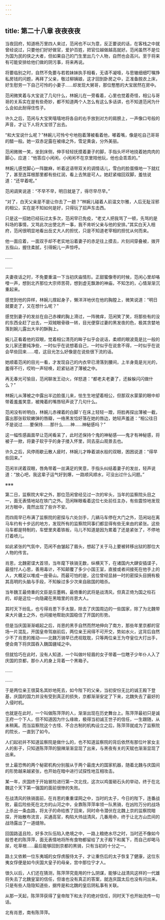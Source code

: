 ```yaml
---
---
---
```

title: 第二十八章 夜夜夜夜
---




当夜回府，知道杨万里四人来过，范闲也不以为意，反正要说的话，在客栈之中就曾经说过，只要他们好好做官，爱护百姓，把官位越做越高就好。范闲虽然不是位为国为民的侠之大者，但如果自己的门生里出几个人物，自然也会高兴。至于将来有可能安排给他们做的阴污事，将来再说。

将要临别之时，自然不免要与若若妹妹执手相看，无语不凝噎，与思辙细细叮嘱挣私房钱的问题，再拜了父亲，敬过柳姨娘，这才回到卧房之中，正准备脱衣上床，好生慰劳一下自己可怜的小妻子……却发现大舅哥，那位憨憨的大宝居然在房中。

范闲微笑着与大宝说了几句什么，林婉儿在一旁看着，心里也觉着奇怪，相公与哥哥的关系实在是有些奇妙，都不知道两个人怎么有这么多话讲，也不知道范闲为什么会如此耐得住性子。

许久之后，范闲与大宝笑嘻嘻地将各自的右手放到对方的肩膀上，一声像口号般的声音，才让下人将大宝领了出去。

“和大宝说什么呢？”林婉儿可怜兮兮地抱着薄被看着他，嘟着嘴，像是吃自己哥哥的醋一般。她一双赤足露在被缘之外，雪足黄衾，分外美丽。

范闲微微一笑，坐到床侧，伸手轻轻抚摸着妻子的脚，手指头坏坏地挠着她肉肉的脚心，应道：“他答应小闲闲，小闲闲不在京里陪他玩，他也会乖乖的。”

林婉儿感觉脚心一阵酸麻，听着这语带双关的调情话儿，雪白的脸蛋倏地一下就红了，甚至连耳根那里都有些红润，看上去煞是可人。她赶紧缩回双脚，羞怯说道：“还早着呢。”

范闲调笑说道：“不早不早，明日就是了，得尽早尽早。”

“对了，白天父亲是不是让你去了一趟？”林婉儿碰着人前温文尔雅，人后无耻淫邪的相公，实在是不知如何是好，只得玩了招声东击西。

只是这一招她已经玩过太多次，范闲早已免疫，“老丈人把我骂了一顿，先骂的是科场的事情，又骂此次出使北齐一事，我不肯听父亲与他的安排。”其实白天入相府，范闲很明显地看出岳丈大人的担忧，只是不知道老宰相的担忧从何而来。

他一面应着，一面双手却不老实地沿着妻子的赤足往上摸去，片刻间穿叠被，拨开五指山，握住柔腻，引得婉儿一声惊呼。

……

……

夫妻夜话之时，不免要重温一下当初庆庙情形。正甜蜜像枣的时候，范闲心里却咯噔一声，想到北齐那位大宗师苦荷，想到虚无飘渺的神庙，不知怎的，心情渐渐沉重起来。

感觉到他的异样，林婉儿撑起身子，懒洋洋地伏在他的胸膛上，微笑说道：“明日就要走了，又在想什么呢？”

感觉到妻子的发丝在自己赤裸的胸上滑过，一阵微痒，范闲笑了笑，将那些有的没的东西全赶了出去，一双贼眼骨碌一转，目光便穿过妻的黑发夜的色，极其贪婪地落到婉儿露出大半的酥胸上。

婉儿正看着他的双眼，觉着相公清亮的眸子似乎会说话，柔顺的眼波竟是比一般的女儿家还要纯净些，一时似乎在说想着自己，一时似乎在说舍不得，一时似乎在说会早些回来……噫，这目光怎么好像是在说些很下流的话。

她顺着范闲的目光一看，才发现自己的内衣早已滑落到腰间，上半身竟是光光的，羞得不行，哎哟一声轻唤，赶紧钻进了薄被之中。

再无春光可愉目，范闲聊发王动火，佯怒道：“都老夫老妻了，还躲躲闪闪做什么？”

林婉儿从薄被之中露出半边脸蛋儿来，怯生生地望着相公，但那双水蒙蒙的眼中却带着羞羞笑意，被掩着的嘴唇轻声说了几句什么。

范闲没有听明白，林婉儿赤裸着的白脚丫在床上轻轻一蹬，将脸再探出薄被一截，露出那张软软嫩弹的唇瓣，一络黑发恰好落在她的唇边，她轻声羞道：“相公往日不是说过……要保持……那什么……神……神秘感吗？”

这一幅性感画面早让范闲看呆了，此时还保持个鬼的神秘感——鬼才有神秘感，将被子一掀，将妻子软乎乎的身子搂入怀里，同去巫山观景去也。

许久之后，风停雨歇云散人疲时，林婉儿才睁着湖水般的双眼，困困说道：“得早些回来。”

范闲半闭着双眼，唇角带着一丝满足的笑意，手指头纠结着妻子的发丝，轻声说道：“放心吧，我这辈子运气好到爆，一路顺风顺水，可没出过什么问题。”

※※※

第二日，监察院大牢之外，那位范闲曾经见过一次的牢头，当年的监察院头目之一，面无表情地站在铁门之外。范闲眯眼看着这位七处前任主办，有些震惊地发现对方眼中，竟然出现了些许不安。

而四周早已布满了监察院的密探与六处剑手，几辆马车停在大门之外，范闲站在离马车约有十步远的地方，发现所有的监察院同事们都显得有些无来由的紧张。这些马车都是特制的，车壁里夹着铁板，马儿不知道是因为累着了还是紧张了，不停地打着喷儿。

如此紧张的气氛中，范闲不由皱起了眉头，想起了关于马上要被转移出狱的那位大人物的传言。

肖恩，北魏密谍大首领，当年麾下铁骑无数，纵横天下，在诸国内大肆安插谍子，最擅忖人心思，善用毒计，不知颠覆了多少小国王室，直接或者间接死在他手上的人，大概足以堆成一座骨山。而最可怕的是，这位曾经显赫一时的密探头目拥有极其高明的头脑与手段，不知躲过多少次来自敌国的暗杀。

当年魏王最倚重的文臣是庄墨韩，最倚重的武将是战清风，但真正倚为国之柱石的，却是这位一向隐藏在黑暗里的肖恩大人。

其时天下纷乱，也亏得肖恩下手太狠，除去了庆国周边的一些国家，除了为北魏带来大片疆土之外，也间接地帮助庆国稳住了开国的形势。

但是当庆国渐渐崛起之后，肖恩的黑手自然而然地伸向了南方，那些年里京都的官场一片混乱，开国皇帝驾崩前后，两位亲王闹得不可开交，势如水火，这背后自然少不了肖恩的推动——北魏万骑早已虎视耽耽，只等两位亲王为夺皇位大打出手，便会南下将庆国吞入魏国疆域之中。

但就恰巧在此时，没有人知道，一个叫做叶轻眉的女子带着一位瞎子少年仆人入了庆国的京都，那仆人的身上背着一个黑箱子。

……

……

于是两位亲王很莫名其妙地死去，如今陛下的父亲，当初安份无比的诚王殿下登基，庆国的国力并没有受到真正的损失，京都渐渐安定了下来，北魏失去了最好的入侵时机。

也就是在此时，一个叫做陈萍萍的人，渐渐出现在历史舞台上。陈萍萍最初只是诚王府一个下人，但不知道因为什么缘故，极得当初诚王世子的信任，一生跟随，从未稍离。而当监察院这个古怪、不合古制的机构设立之后，陈萍萍就成为了监察院的院长，一直到了如今。

人们起初并不知道监察院是做什么的，也不知道监察院的背后依然有那位叶家女主人的影子，只知道陈萍萍的狠辣渐渐显现了出来，与黑夜有关的天赋也渐渐显现了出来。

世上最恐怖的两个秘密机构分别服从于两个最庞大的国家机器，随着北魏与庆国间的形势越来越紧张，也开始在暗中进行试探性地互相攻击。

某一年，庆国终于开始冒险进行第一次北伐，这次以鸡蛋砸石头的举动，终于在北魏这个天下第一强国的面前很惨的失败。

在战清风的铁骑面前，在肖恩的重重谍网之中，当时的太子，今日的陛下，连番战败，最后险些死在北方的山河之中，全靠陈萍萍率领一队黑骑，在凶险万分的战场上杀出一条血路，将太子的命给拣了回来，同时命令潜伏在北魏上京的监察院暗探，开始散布流言，买通高官，构陷大帅战清风，几番用命，终于让北方山峦间的战场露出了一道缝隙。

回国路遥且险，好多次队伍陷入绝境之中，一路上粮绝水尽之时，当时还不像如今般苍老的陈萍萍，面无表情地将所有食物都留给了太子殿下和属下，而自己却喝马尿，吃草根……最后能够回到京都的黑骑，只有当初的十分之一。

路土又依赖一位东夷城的女俘虏服侍太子，才让重伤后的太子恢复了健康，这位东夷女俘便是如今庆国大皇子的母亲，宫中那位宁才人。

很久以后，人们还在猜测，陈萍萍究竟用的什么阴谋，能够让战清风这样的一代雄将失去了北魏皇室的信任，但谁也没有真正的答案，就连庆国太后也没有问出来。只是有些人隐隐知道些，据传是和北魏的皇后阴私事有关联。

从那一天起，陈萍萍获得了皇帝陛下和太子的绝对信任，同时天下也开始流传一句话。

北有肖恩，南有陈萍萍。